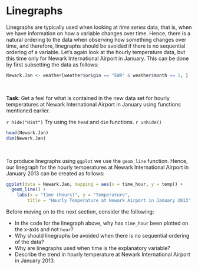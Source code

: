 # Linegraphs {-}

Linegraphs are typically used when looking at *time series* data, that is, when we have information on how a variable changes over time. Hence, there is a natural ordering to the data when observing how something changes over time, and therefore, linegraphs should be avoided if there is no sequential ordering of a variable. Let's again look at the hourly temperature data, but this time only for Newark International Airport in January. This can be done by first subsetting the data as follows:

```r
Newark.Jan <- weather[weather$origin == "EWR" & weather$month == 1, ]
```

<br>

**Task**: Get a feel for what is contained in the new data set for hourly temperatures at Newark International Airport in January using functions mentioned earlier.

`r hide("Hint")`
Try using the `head` and `dim` functions.
`r unhide()`

```r
head(Newark.Jan)
dim(Newark.Jan)
```

<br>

To produce linegraphs using `ggplot` we use the `geom_line` function. Hence, our linegraph for the hourly temperatures at Newark International Airport in January 2013 can be created as follows:

```r
ggplot(data = Newark.Jan, mapping = aes(x = time_hour, y = temp)) +
  geom_line() +
    labs(x = "Time (Hours)", y = "Temperature",
        title = "Hourly Temperature at Newark Airport in January 2013") 
```

Before moving on to the next section, consider the following:

  * In the code for the linegraph above, why has `time_hour` been plotted on the x-axis and not `hour`?
  * Why should linegraphs be avoided when there is no sequential ordering of the data?
  * Why are linegraphs used when time is the explanatory variable?
  * Describe the trend in hourly temperature at Newark International Airport in January 2013.

<br>
<br>

